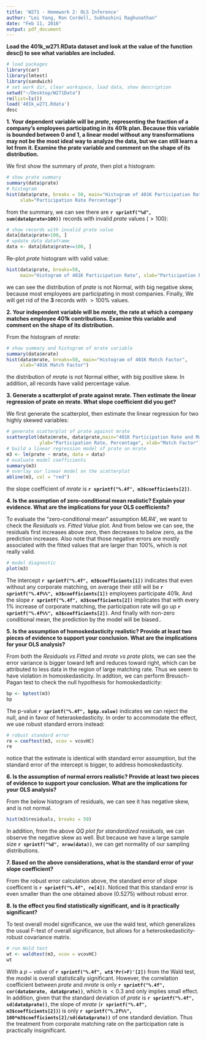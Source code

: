 ```yaml
---
title: 'W271 - Homework 2: OLS Inference'
author: "Lei Yang, Ron Cordell, Subhashini Raghunathan"
date: "Feb 11, 2016"
output: pdf_document
---
```


**Load the 401k_w271.RData dataset and look at the value of the function desc() to see what variables are included.**

```r
# load packages
library(car)
library(lmtest)
library(sandwich)
# set work dir, clear workspace, load data, show description
setwd("~/Desktop/W271Data")
rm(list=ls())
load('401k_w271.Rdata')
desc
```

**1. Your dependent variable will be *prate*, representing the fraction of a company’s employees participating in its 401k plan. Because this variable is bounded between $0$ and $1$, a linear model without any transformations may not be the most ideal way to analyze the data, but we can still learn a lot from it. Examine the prate variable and comment on the shape of its distribution.**

We first show the summary of $prate$, then plot a histogram:

```r
# show prate summary
summary(data$prate)
# histogram
hist(data$prate, breaks = 50, main="Histogram of 401K Participation Rate", 
     xlab="Participation Rate Percentage")
```

from the summary, we can see there are **``r sprintf("%d", sum(data$prate>100))``** records with invalid *prate* values ($>100$):

```r
# show records with invalid prate value
data[data$prate>100, ]
# update data dataframe
data <- data[data$prate<=100, ]
```

Re-plot $prate$ histogram with valid value:

```r
hist(data$prate, breaks=50,
     main="Histogram of 401K Participation Rate", xlab="Participation Rate Percentage")
```

we can see the distribution of $prate$ is not Normal, with big negative skew, because most employees are participating in most companies. Finally, We will get rid of the **$3$** records with $>100\%$ values.

**2. Your independent variable will be $mrate$, the rate at which a company matches employee 401k contributions. Examine this variable and comment on the shape of its distribution.**

From the histogram of $mrate$:

```r
# show summary and histogram of mrate variable
summary(data$mrate)
hist(data$mrate, breaks=50, main="Histogram of 401K Match Factor", 
     xlab="401K Match Factor")
```

the distribution of $mrate$ is not Normal either, with big positive skew. In addition, all records have valid percentage value.

**3. Generate a scatterplot of prate against mrate. Then estimate the linear regression of prate on mrate. What slope coefficient did you get?**

We first generate the scatterplot, then estimate the linear regression for two highly skewed variables:

```r
# generate scatterplot of prate against mrate
scatterplot(data$mrate, data$prate,main="401K Participation Rate and Match Factor",
            ylab="Participation Rate, Percentage", xlab="Match Factor")
# build a linear regression model of prate on mrate
m3 <- lm(prate ~ mrate, data = data)
# evaluate model coefficients
summary(m3)
# overlay our linear model on the scatterplot
abline(m3, col = "red")
```

the slope coefficient of $mrate$ is **``r sprintf("%.4f", m3$coefficients[2])``**.

**4. Is the assumption of zero-conditional mean realistic? Explain your evidence. What are the implications for your OLS coefficients?**

To evaluate the "zero-conditional mean" assumption $MLR 4'$, we want to check the *Residuals vs. Fitted Value* plot. And from below we can see, the residuals first increases above zero, then decreases to below zero, as the prediction increases. 
Also note that those negative errors are mostly associated with the fitted values that are larger than $100\%$, which is not really valid.

```r
# model diagnostic
plot(m3)
```

The intercept **``r sprintf("%.4f", m3$coefficients[1])``** indicates that even without any corporate matching, on average their still will be **``r sprintf("%.4f%%", m3$coefficients[1])``** employees participate 401k. And the slope **``r sprintf("%.4f", m3$coefficients[2])``** implicates that with every $1\%$ increase of corporate matching, the participation rate will go up **``r sprintf("%.4f%%", m3$coefficients[2])``**. And finally with non-zero conditional mean, the prediction by the model will be biased..

**5. Is the assumption of homoskedasticity realistic? Provide at least two pieces of evidence to support your conclusion. What are the implications for your OLS analysis?**

From both the *Residuals vs Fitted* and *mrate vs prate* plots, we can see the error variance is bigger toward left and reduces toward right, which can be attributed to less data in the region of large matching rate. Thus we seem to have violation in homoskedasticity. In addtion, we can perform Breusch-Pagan test to check the null hypothesis for homoskedasticity:

```r
bp <- bptest(m3)
bp
```

The p-value **``r sprintf("%.4f", bp$p.value)``** indicates we can reject the null, and in favor of heteraskedasticity. In order to accommodate the effect, we use robust standard errors instead:

```r
# robust standard error
re = coeftest(m3, vcov = vcovHC)
re
```

notice that the estimate is identical with standard error assumption, but the standard error of the intercept is bigger, to address homoskedasticity.

**6. Is the assumption of normal errors realistic? Provide at least two pieces of evidence to support your conclusion. What are the implications for your OLS analysis?**

From the below histogram of residuals, we can see it has negative skew, and is not normal.

```r
hist(m3$residuals, breaks = 50)
```

In addition, from the above *QQ plot for standardized residuals*, we can observe the negative skew as well. But because we have a large sample size **``r sprintf("%d", nrow(data))``**, we can get normality of our sampling distributions.

**7. Based on the above considerations, what is the standard error of your slope coefficient?**

From the robust error calculation above, the standard error of slope coefficent is **``r sprintf("%.4f", re[4])``**. Noticed that this standard error is even smaller than the one obtained above ($0.5275$) without robust error.

**8. Is the effect you find statistically significant, and is it practically significant?**

To test overall model significance, we use the wald test, which generalizes the usual F-test of overall significance, but allows for a heteroskedasticity-robust covariance matrix.

```r
# run Wald test
wt <- waldtest(m3, vcov = vcovHC)
wt
```

With a $p-value$ of **``r sprintf("%.4f", wt$'Pr(>F)'[2])``** from the Wald test, the model is overall statistically significant. However, the correlation coefficient between $prate$ and $mrate$ is only **``r sprintf("%.4f", cor(data$mrate, data$prate))``**, which is $<0.3$ and only implies small effect. 
In addition, given that the standard deviation of $prate$ is **``r sprintf("%.4f", sd(data$prate))``**, the slope of $mrate$ (**``r sprintf("%.4f", m3$coefficients[2])``**) is only **``r sprintf("%.2f%%", 100*m3$coefficients[2]/sd(data$prate))``** of one standard deviation. Thus the treatment from corporate matching rate on the participation rate is practically insignificant.



